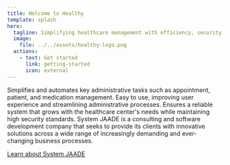 ```yaml
---
title: Welcome to Healthy
template: splash
hero:
  tagline: Simplifying healthcare management with efficiency, security, and scalability.
  image:
    file: ../../assets/healthy-logo.png
  actions:
    - text: Get started
      link: getting-started
      icon: external
---
```



<CardGrid>
  <Card title="Process Automation" icon="rocket">
    Simplifies and automates key administrative tasks such as
    appointment, patient, and medication management.
  </Card>
  <Card title="User-Friendly Interface" icon="seti:default">
    Easy to use, improving user experience and streamlining
    administrative processes.
  </Card>
  <Card title="Scalable and Secure Architecture" icon="seti:lock">
    Ensures a reliable system that grows with the healthcare
    center's needs while maintaining high security standards.
  </Card>
</CardGrid>

<AboutHealthy title="Brought to you by">
System JAADE is a consulting and software development company that seeks
to provide its clients with innovative solutions across a wide range of
increasingly demanding and ever-changing business processes.

[Learn about System JAADE](https://systemjaade.com)

</AboutHealthy>
